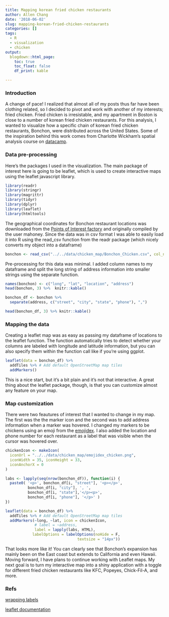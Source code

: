 ```yaml
---
title: Mapping korean fried chicken restaurants
author: Allen Chang
date: '2018-06-02'
slug: mapping-korean-fried-chicken-restaurants
categories: []
tags:
  - R
  - visualization
  - chicken
output:
  blogdown::html_page:
    toc: true
    toc_float: false
    df_print: kable

---
```


### Introduction

A change of pace! I realized that almost all of my posts thus far have been clothing related, so I decided to pivot and work with another of my interests; fried chicken. Fried chicken is irresistable, and my apartment in Boston is close to a number of korean fried chicken restaurants. For this analysis, I wanted to visualize how a specific chain of korean fried chicken restaurants, Bonchon, were distributed across the United States. Some of the inspiration behind this work comes from Charlotte Wickham's spatial analysis course on [datacamp](https://www.datacamp.com/courses/working-with-geospatial-data-in-r).

### Data pre-processing

Here's the packages I used in the visualization. The main package of interest here is going to be leaflet, which is used to create interactive maps using the leaflet javascript library. 

```r
library(readr)
library(stringr)
library(magrittr)
library(tidyr)
library(dplyr)
library(leaflet)
library(htmltools)
```

The geographical coordinates for Bonchon restaurant locations was downloaded from the [Points of Interest factory](http://www.poi-factory.com/) and originally compiled by the user mahoney. Since the data was in csv format I was able to easily load it into R using the read_csv function from the readr package (which nicely converts my object into a dataframe)

```r
bonchon <- read_csv("../../data/chicken_map/Bonchon_Chicken.csv", col_names=FALSE)
```

Pre-processing for this data was minimal. I added column names to my dataframe and split the long string of address information into smaller strings using the separate function.

```r
names(bonchon) <- c("long", "lat", "location", "address")
head(bonchon, 3) %>%  knitr::kable()

bonchon_df <- bonchon %>%
  separate(address, c("street", "city", "state", "phone"), ",")

head(bonchon_df, 3) %>% knitr::kable()
```

### Mapping the data

Creating a leaflet map was as easy as passing my dataframe of locations to the leaflet function. The function automatically tries to detect whether your columns are labeled with longitude and latitude information, but you can also specify them within the function call like if you're using ggplot.

```r

leaflet(data = bonchon_df) %>%
  addTiles %>% # Add default OpenStreetMap map tiles
  addMarkers()
```

This is a nice start, but it's a bit plain and it's not that interactive. A great thing about the leaflet package, though, is that you can customize almost any feature on your map.

### Map customization

There were two feautures of interest that I wanted to change in my map. The first was the the marker icon and the second was to add address information when a marker was hovered. I changed my markers to be chickens using an emoji from the [emojidex](https://github.com/emojidex/). I also added the location and phone number for each restaurant as a label that was visible when the cursor was hovered over.

```r
chickenIcon <- makeIcon(
  iconUrl = "../../data/chicken_map/emojidex_chicken.png",
  iconWidth = 35, iconHeight = 33,
  iconAnchorX = 0
)

labs <- lapply(seq(nrow(bonchon_df)), function(i) {
  paste0( '<p>', bonchon_df[i, "street"], '<p></p>', 
          bonchon_df[i, "city"], ', ', 
          bonchon_df[i, "state"],'</p><p>', 
          bonchon_df[i, "phone"], '</p>' ) 
})
```

```r
leaflet(data = bonchon_df) %>%
  addTiles %>% # Add default OpenStreetMap map tiles
  addMarkers(~long, ~lat, icon = chickenIcon,
             # label = ~address,
             label = lapply(labs, HTML),
            labelOptions = labelOptions(noHide = F, 
                                textsize = "14px"))
```

That looks more like it! You can clearly see that Bonchon's expansion has mainly been on the East coast but extends to California and even Hawaii. Moving forward, I have plans to continue working with Leaflet maps. My next goal is to turn my interactive map into a shiny application with a toggle for different fried chicken restaurants like KFC, Popeyes, Chick-Fil-A, and more.

### Refs

[wrapping labels](https://stackoverflow.com/questions/43144596/r-and-leaflet-how-to-arrange-label-text-across-multiple-lines)

[leaflet documentation](https://rstudio.github.io/leaflet/)